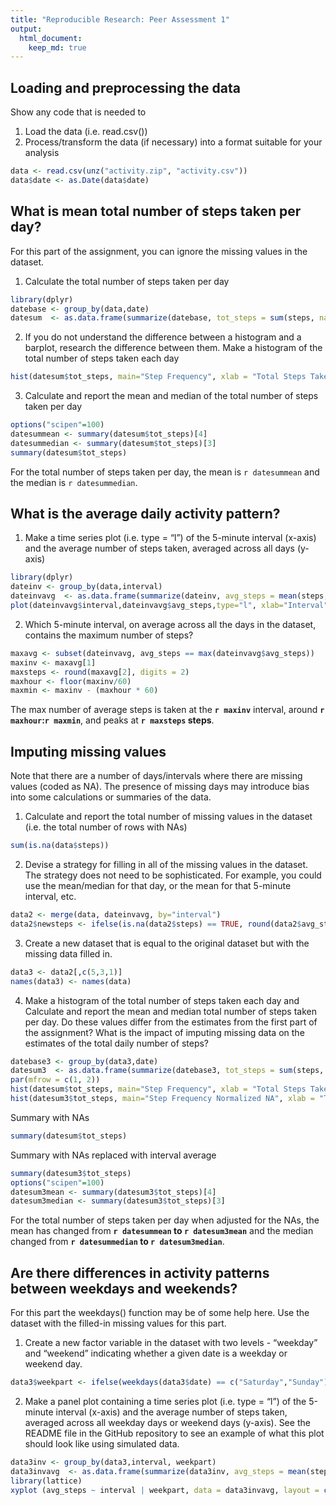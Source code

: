 ```yaml
---
title: "Reproducible Research: Peer Assessment 1"
output: 
  html_document:
    keep_md: true
---
```


## Loading and preprocessing the data

Show any code that is needed to

1. Load the data (i.e. read.csv())
2. Process/transform the data (if necessary) into a format suitable for your analysis

```r
data <- read.csv(unz("activity.zip", "activity.csv"))
data$date <- as.Date(data$date)
```


## What is mean total number of steps taken per day?

For this part of the assignment, you can ignore the missing values in the dataset.

1. Calculate the total number of steps taken per day

```r
library(dplyr)
datebase <- group_by(data,date)
datesum  <- as.data.frame(summarize(datebase, tot_steps = sum(steps, na.rm=TRUE)))
```

2. If you do not understand the difference between a histogram and a barplot, research the difference between them. Make a histogram of the total number of steps taken each day

```r
hist(datesum$tot_steps, main="Step Frequency", xlab = "Total Steps Taken Each Day")
```

3. Calculate and report the mean and median of the total number of steps taken per day

```r
options("scipen"=100)
datesummean <- summary(datesum$tot_steps)[4]
datesummedian <- summary(datesum$tot_steps)[3]
summary(datesum$tot_steps)
```

For the total number of steps taken per day, the mean is `r datesummean` and the median is `r datesummedian`.


## What is the average daily activity pattern?

1. Make a time series plot (i.e. type = "l") of the 5-minute interval (x-axis) and the average number of steps taken, averaged across all days (y-axis)

```r
library(dplyr)
dateinv <- group_by(data,interval)
dateinvavg  <- as.data.frame(summarize(dateinv, avg_steps = mean(steps, na.rm=TRUE)))
plot(dateinvavg$interval,dateinvavg$avg_steps,type="l", xlab="Interval", ylab="Average Steps")
```

2. Which 5-minute interval, on average across all the days in the dataset, contains the maximum number of steps?

```r
maxavg <- subset(dateinvavg, avg_steps == max(dateinvavg$avg_steps))
maxinv <- maxavg[1]
maxsteps <- round(maxavg[2], digits = 2)
maxhour <- floor(maxinv/60)
maxmin <- maxinv - (maxhour * 60)
```

The max number of average steps is taken at the **`r maxinv`** interval, around **`r maxhour`:`r maxmin`**, and peaks at **`r maxsteps` steps**.

## Imputing missing values

Note that there are a number of days/intervals where there are missing values (coded as NA). The presence of missing days may introduce bias into some calculations or summaries of the data.

1. Calculate and report the total number of missing values in the dataset (i.e. the total number of rows with NAs)

```r
sum(is.na(data$steps))
```

2. Devise a strategy for filling in all of the missing values in the dataset. The strategy does not need to be sophisticated. For example, you could use the mean/median for that day, or the mean for that 5-minute interval, etc.

```r
data2 <- merge(data, dateinvavg, by="interval")
data2$newsteps <- ifelse(is.na(data2$steps) == TRUE, round(data2$avg_steps,0),data2$steps)
```

3. Create a new dataset that is equal to the original dataset but with the missing data filled in.
```r
data3 <- data2[,c(5,3,1)]
names(data3) <- names(data)
```


4. Make a histogram of the total number of steps taken each day and Calculate and report the mean and median total number of steps taken per day. Do these values differ from the estimates from the first part of the assignment? What is the impact of imputing missing data on the estimates of the total daily number of steps?

```r
datebase3 <- group_by(data3,date)
datesum3  <- as.data.frame(summarize(datebase3, tot_steps = sum(steps, na.rm=TRUE)))
par(mfrow = c(1, 2))
hist(datesum$tot_steps, main="Step Frequency", xlab = "Total Steps Taken Each Day")
hist(datesum3$tot_steps, main="Step Frequency Normalized NA", xlab = "Total Steps Taken Each Day")
```

Summary with NAs

```r
summary(datesum$tot_steps)
```

Summary with NAs replaced with interval average

```r
summary(datesum3$tot_steps)
options("scipen"=100)
datesum3mean <- summary(datesum3$tot_steps)[4]
datesum3median <- summary(datesum3$tot_steps)[3]
```

For the total number of steps taken per day when adjusted for the NAs, the mean has changed from **`r datesummean` to `r datesum3mean`** and the median changed from **`r datesummedian` to `r datesum3median`**.

## Are there differences in activity patterns between weekdays and weekends?

For this part the weekdays() function may be of some help here. Use the dataset with the filled-in missing values for this part.

1. Create a new factor variable in the dataset with two levels - "weekday" and "weekend" indicating whether a given date is a weekday or weekend day.

```r
data3$weekpart <- ifelse(weekdays(data3$date) == c("Saturday","Sunday"), "weekend","weekday")
```

2. Make a panel plot containing a time series plot (i.e. type = "l") of the 5-minute interval (x-axis) and the average number of steps taken, averaged across all weekday days or weekend days (y-axis). See the README file in the GitHub repository to see an example of what this plot should look like using simulated data.

```r
data3inv <- group_by(data3,interval, weekpart)
data3invavg  <- as.data.frame(summarize(data3inv, avg_steps = mean(steps, na.rm=TRUE)))
library(lattice)
xyplot (avg_steps ~ interval | weekpart, data = data3invavg, layout = c(1,2), type = "l", xlab = "Inverval", ylab = "Number of Average Steps") 
```

